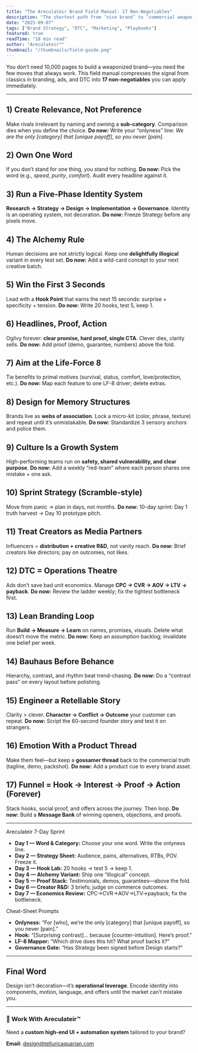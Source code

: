 ```yaml
---
title: "The Areculateir Brand Field Manual: 17 Non-Negotiables"
description: "The shortest path from ‘nice brand’ to ‘commercial weapon.’ Distilled principles from the best books in branding, advertising, and DTC—translated into actions a founder can ship this week."
date: "2025-09-07"
tags: ["Brand Strategy", "DTC", "Marketing", "Playbooks"]
featured: true
readTime: "18 min read"
author: "Areculateir™"
thumbnail: "/thumbnails/field-guide.png"
---
```


You don’t need 10,000 pages to build a weaponized brand—you need the few moves that always work. This field manual compresses the signal from classics in branding, ads, and DTC into **17 non-negotiables** you can apply immediately.

<ImageViewer
  src="/thumbnails/field-guide.png"
  alt="Covers of classic branding, advertising, and DTC books"
  caption="The canon—condensed. We turned the big ideas into moves you can test this week."
/>

---

## 1) Create Relevance, Not Preference
Make rivals irrelevant by naming and owning a **sub-category**. Comparison dies when you define the choice.
**Do now:** Write your “onlyness” line: *We are the only [category] that [unique payoff], so you never [pain].*

## 2) Own One Word
If you don’t stand for one thing, you stand for nothing.
**Do now:** Pick the word (e.g., *speed*, *purity*, *comfort*). Audit every headline against it.

## 3) Run a Five-Phase Identity System
**Research → Strategy → Design → Implementation → Governance**. Identity is an operating system, not decoration.
**Do now:** Freeze Strategy before any pixels move.

## 4) The Alchemy Rule
Human decisions are not strictly logical. Keep one **delightfully illogical** variant in every test set.
**Do now:** Add a wild-card concept to your next creative batch.

## 5) Win the First 3 Seconds
Lead with a **Hook Point** that earns the next 15 seconds: surprise + specificity + tension.
**Do now:** Write 20 hooks, test 5, keep 1.

## 6) Headlines, Proof, Action
Ogilvy forever: **clear promise, hard proof, single CTA**. Clever dies, clarity sells.
**Do now:** Add proof (demo, guarantee, numbers) above the fold.

## 7) Aim at the Life-Force 8
Tie benefits to primal motives (survival, status, comfort, love/protection, etc.).
**Do now:** Map each feature to one LF-8 driver; delete extras.

## 8) Design for Memory Structures
Brands live as **webs of association**. Lock a micro-kit (color, phrase, texture) and repeat until it’s unmistakable.
**Do now:** Standardize 3 sensory anchors and police them.

## 9) Culture Is a Growth System
High-performing teams run on **safety, shared vulnerability, and clear purpose**.
**Do now:** Add a weekly “red-team” where each person shares one mistake + one ask.

## 10) Sprint Strategy (Scramble-style)
Move from panic → plan in days, not months.
**Do now:** 10-day sprint: Day 1 truth harvest → Day 10 prototype pitch.

## 11) Treat Creators as Media Partners
Influencers = **distribution + creative R&D**, not vanity reach.
**Do now:** Brief creators like directors; pay on outcomes, not likes.

## 12) DTC = Operations Theatre
Ads don’t save bad unit economics. Manage **CPC → CVR → AOV → LTV → payback**.
**Do now:** Review the ladder weekly; fix the tightest bottleneck first.

## 13) Lean Branding Loop
Run **Build → Measure → Learn** on names, promises, visuals. Delete what doesn’t move the metric.
**Do now:** Keep an assumption backlog; invalidate one belief per week.

## 14) Bauhaus Before Behance
Hierarchy, contrast, and rhythm beat trend-chasing.
**Do now:** Do a “contrast pass” on every layout before polishing.

## 15) Engineer a Retellable Story
Clarity > clever. **Character → Conflict → Outcome** your customer can repeat.
**Do now:** Script the 60-second founder story and test it on strangers.

## 16) Emotion With a Product Thread
Make them feel—but keep a **gossamer thread** back to the commercial truth (tagline, demo, packshot).
**Do now:** Add a product cue to every brand asset.

## 17) Funnel = Hook → Interest → Proof → Action (Forever)
Stack hooks, social proof, and offers across the journey. Then loop.
**Do now:** Build a **Message Bank** of winning openers, objections, and proofs.

---

<Accordion type="multiple" className="w-full not-prose flex flex-col gap-2">
  <AccordionItem value="sprint" className="flex flex-col gap-2">
    <AccordionTrigger className="cursor-pointer">Areculateir 7-Day Sprint</AccordionTrigger>
    <AccordionContent className="flex flex-col gap-4">
      <ul className="list-disc pl-6 space-y-2">
        <li><b>Day 1 — Word & Category:</b> Choose your one word. Write the onlyness line.</li>
        <li><b>Day 2 — Strategy Sheet:</b> Audience, pains, alternatives, RTBs, POV. Freeze it.</li>
        <li><b>Day 3 — Hook Lab:</b> 20 hooks → test 5 → keep 1.</li>
        <li><b>Day 4 — Alchemy Variant:</b> Ship one “illogical” concept.</li>
        <li><b>Day 5 — Proof Stack:</b> Testimonials, demos, guarantees—above the fold.</li>
        <li><b>Day 6 — Creator R&D:</b> 3 briefs; judge on commerce outcomes.</li>
        <li><b>Day 7 — Economics Review:</b> CPC→CVR→AOV→LTV→payback; fix the bottleneck.</li>
      </ul>
    </AccordionContent>
  </AccordionItem>
  <AccordionItem value="prompts" className="flex flex-col gap-2">
    <AccordionTrigger className="cursor-pointer">Cheat-Sheet Prompts</AccordionTrigger>
    <AccordionContent className="flex flex-col gap-4">
      <ul className="list-disc pl-6 space-y-2">
        <li><b>Onlyness:</b> “For [who], we’re the only [category] that [unique payoff], so you never [pain].”</li>
        <li><b>Hook:</b> “[Surprising contrast]… because [counter-intuition]. Here’s proof.”</li>
        <li><b>LF-8 Mapper:</b> “Which drive does this hit? What proof backs it?”</li>
        <li><b>Governance Gate:</b> “Has Strategy been signed before Design starts?”</li>
      </ul>
    </AccordionContent>
  </AccordionItem>
</Accordion>

---

## Final Word

Design isn’t decoration—it’s **operational leverage**. Encode identity into components, motion, language, and offers until the market can’t mistake you.

---

### 🚀 Work With Areculateir™
Need a **custom high-end UI + automation system** tailored to your brand?

**Email:** [design@telluricaquarian.com](mailto:design@telluricaquarian.com)
